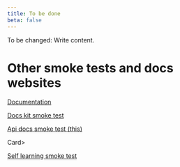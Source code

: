 ```yaml
---
title: To be done
beta: false
---
```


To be changed: Write content.

# Other smoke tests and docs websites

<Cards narrow>
  <Card>

  [Documentation](/../documentation)

  </Card>
  <Card>

  [Docs kit smoke test](/../docs-smoke-test)

  </Card>
  <Card>

  [Api docs smoke test (this)](/../api-docs-smoke-test)

  </Card>
  Card>

  [Self learning smoke test](/../self-learning-smoke-test)

  </Card>
</Cards>
